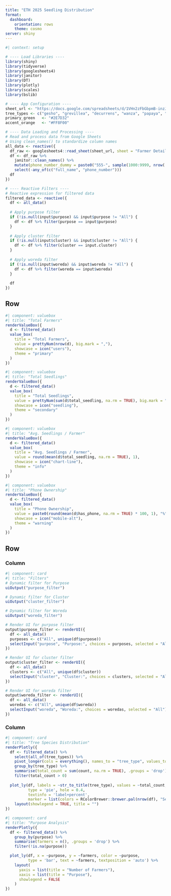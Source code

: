 ```yaml
---
title: "ETH 2025 Seedling Distribution"
format: 
  dashboard:
    orientation: rows
    theme: cosmo
server: shiny
---
```


```r
#| context: setup

# ---- Load Libraries ----
library(shiny)
library(tidyverse)
library(googlesheets4)
library(janitor)
library(DT)
library(plotly)
library(scales)
library(bslib)

# ---- App Configuration ----
sheet_url <- "https://docs.google.com/spreadsheets/d/1VHn2zFbGbpmB-inzJZUeNfrTwEJ--pBB5MjRmxPAVT0/edit?gid=15730184#gid=15730184"
tree_types <- c("gesho", "grevillea", "decurrens", "wanza", "papaya", "moringa", "coffee", "guava", "lemon")
primary_green   <- "#2E7D32"
accent_orange   <- "#FF8F00"

# ---- Data Loading and Processing ----
# Read and process data from Google Sheets
# Using clean_names() to standardize column names
all_data <- reactive({
  df_raw <- googlesheets4::read_sheet(sheet_url, sheet = "Farmer Detail")
  df <- df_raw %>% 
    janitor::clean_names() %>%
    mutate(phone_number_dummy = paste0("555-", sample(1000:9999, nrow(.), replace = TRUE))) %>%
    select(-any_of(c("full_name", "phone_number")))
  df
})

# ---- Reactive Filters ----
# Reactive expression for filtered data
filtered_data <- reactive({
  df <- all_data()
  
  # Apply purpose filter
  if (!is.null(input$purpose) && input$purpose != "All") {
    df <- df %>% filter(purpose == input$purpose)
  }
  
  # Apply cluster filter
  if (!is.null(input$cluster) && input$cluster != "All") {
    df <- df %>% filter(cluster == input.cluster)
  }
  
  # Apply woreda filter
  if (!is.null(input$woreda) && input$woreda != "All") {
    df <- df %>% filter(woreda == input$woreda)
  }
  
  df
})

```

## Row {height=15%}

```r
#| component: valuebox
#| title: "Total Farmers"
renderValueBox({
  d <- filtered_data()
  value_box(
    title = "Total Farmers",
    value = prettyNum(nrow(d), big.mark = ","),
    showcase = icon("users"),
    theme = "primary"
  )
})
```

```r
#| component: valuebox
#| title: "Total Seedlings"
renderValueBox({
  d <- filtered_data()
  value_box(
    title = "Total Seedlings",
    value = prettyNum(sum(d$total_seedling, na.rm = TRUE), big.mark = ","),
    showcase = icon("seedling"),
    theme = "secondary"
  )
})
```

```r
#| component: valuebox
#| title: "Avg. Seedlings / Farmer"
renderValueBox({
  d <- filtered_data()
  value_box(
    title = "Avg. Seedlings / Farmer",
    value = round(mean(d$total_seedling, na.rm = TRUE), 1),
    showcase = icon("chart-line"),
    theme = "info"
  )
})
```

```r
#| component: valuebox
#| title: "Phone Ownership"
renderValueBox({
  d <- filtered_data()
  value_box(
    title = "Phone Ownership",
    value = paste0(round(mean(d$has_phone, na.rm = TRUE) * 100, 1), "%"),
    showcase = icon("mobile-alt"),
    theme = "warning"
  )
})
```

## Row {height=85%}

### Column {width=30%}

```r
#| component: card
#| title: "Filters"
# Dynamic filter for Purpose
uiOutput("purpose_filter")

# Dynamic filter for Cluster
uiOutput("cluster_filter")

# Dynamic filter for Woreda
uiOutput("woreda_filter")

# Render UI for purpose filter
output$purpose_filter <- renderUI({
  df <- all_data()
  purposes <- c("All", unique(df$purpose))
  selectInput("purpose", "Purpose:", choices = purposes, selected = "All")
})

# Render UI for cluster filter
output$cluster_filter <- renderUI({
  df <- all_data()
  clusters <- c("All", unique(df$cluster))
  selectInput("cluster", "Cluster:", choices = clusters, selected = "All")
})

# Render UI for woreda filter
output$woreda_filter <- renderUI({
  df <- all_data()
  woredas <- c("All", unique(df$woreda))
  selectInput("woreda", "Woreda:", choices = woredas, selected = "All")
})
```

### Column {width=70%}

```r
#| component: card
#| title: "Tree Species Distribution"
renderPlotly({
  df <- filtered_data() %>%
    select(all_of(tree_types)) %>%
    pivot_longer(cols = everything(), names_to = "tree_type", values_to = "count") %>%
    group_by(tree_type) %>%
    summarise(total_count = sum(count, na.rm = TRUE), .groups = 'drop') %>%
    filter(total_count > 0)
  
  plot_ly(df, labels = ~str_to_title(tree_type), values = ~total_count, 
          type = 'pie', hole = 0.4,
          textinfo = 'label+percent',
          marker = list(colors = RColorBrewer::brewer.pal(nrow(df), "Set2"))) %>%
    layout(showlegend = TRUE, title = "")
})
```

```r
#| component: card
#| title: "Purpose Analysis"
renderPlotly({
  df <- filtered_data() %>%
    group_by(purpose) %>%
    summarise(farmers = n(), .groups = 'drop') %>%
    filter(!is.na(purpose))

  plot_ly(df, x = ~purpose, y = ~farmers, color = ~purpose,
          type = 'bar', text = ~farmers, textposition = 'auto') %>%
    layout(
      yaxis = list(title = "Number of Farmers"),
      xaxis = list(title = "Purpose"),
      showlegend = FALSE
    )
})
```
